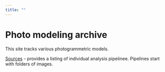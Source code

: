 ```yaml
---
title: ""
---
```


# Photo modeling archive

This site tracks various photogrammetric models.

[Sources](prj/index.qmd) - provides a listing of individual analysis pipelinee.  Pipelines start with folders of images.

